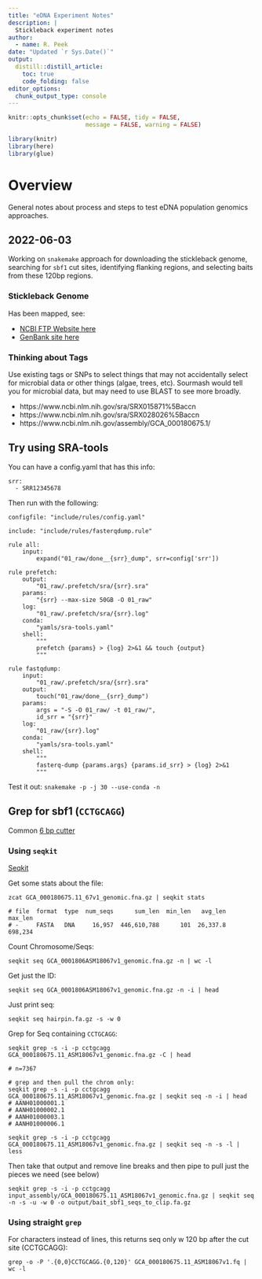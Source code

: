```yaml
---
title: "eDNA Experiment Notes"
description: |
  Stickleback experiment notes
author:
  - name: R. Peek 
date: "Updated `r Sys.Date()`"
output: 
  distill::distill_article:
    toc: true
    code_folding: false
editor_options: 
  chunk_output_type: console
---
```


```r
knitr::opts_chunk$set(echo = FALSE, tidy = FALSE,
                      message = FALSE, warning = FALSE)

library(knitr)
library(here)
library(glue)
```

# Overview

General notes about process and steps to test eDNA population genomics approaches.

## 2022-06-03

Working on `snakemake` approach for downloading the stickleback genome, searching for `sbf1` cut sites, identifying flanking regions, and selecting baits from these 120bp regions.

### Stickleback Genome

Has been mapped, see: 

 - [NCBI FTP Website here](https://ftp.ncbi.nlm.nih.gov/genomes/all/GCA/000/180/675/GCA_000180675.1_ASM18067v1/) 
 - [GenBank site here](https://www.ncbi.nlm.nih.gov/assembly/GCA_000180675.1/)


### Thinking about Tags

Use existing tags or SNPs to select things that may not accidentally select for microbial data or other things (algae, trees, etc). Sourmash would tell you for microbial data, but may need to use BLAST to see more broadly.

 - https://www.ncbi.nlm.nih.gov/sra/SRX015871%5Baccn
 - https://www.ncbi.nlm.nih.gov/sra/SRX028026%5Baccn
 - https://www.ncbi.nlm.nih.gov/assembly/GCA_000180675.1/
 
 
## Try using SRA-tools

You can have a config.yaml that has this info:
```
srr:
  - SRR12345678

```
Then run with the following:

```
configfile: "include/rules/config.yaml"
 
include: "include/rules/fasterqdump.rule"
 
rule all:
    input:
        expand("01_raw/done__{srr}_dump", srr=config['srr'])

rule prefetch:
    output:
        "01_raw/.prefetch/sra/{srr}.sra"
    params:
        "{srr} --max-size 50GB -O 01_raw"
    log:
        "01_raw/.prefetch/sra/{srr}.log"
    conda:
        "yamls/sra-tools.yaml"
    shell:
        """
        prefetch {params} > {log} 2>&1 && touch {output}
        """
 
rule fastqdump:
    input:
        "01_raw/.prefetch/sra/{srr}.sra"
    output:
        touch("01_raw/done__{srr}_dump")
    params:
        args = "-S -O 01_raw/ -t 01_raw/",
        id_srr = "{srr}"
    log:
        "01_raw/{srr}.log"
    conda:
        "yamls/sra-tools.yaml"
    shell:
        """
        fasterq-dump {params.args} {params.id_srr} > {log} 2>&1 
        """
```


Test it out: `snakemake -p -j 30 --use-conda -n`

## Grep for sbf1 (`CCTGCAGG`)

Common [6 bp cutter](https://en.wikipedia.org/wiki/List_of_restriction_enzyme_cutting_sites:_S)

### Using `seqkit`

[Seqkit](https://bioinf.shenwei.me/seqkit/download/)

Get some stats about the file:

```
zcat GCA_000180675.11_67v1_genomic.fna.gz | seqkit stats

# file  format  type  num_seqs      sum_len  min_len   avg_len  max_len
# -     FASTA   DNA     16,957  446,610,788      101  26,337.8  698,234
```
Count Chromosome/Seqs:

```
seqkit seq GCA_0001806ASM18067v1_genomic.fna.gz -n | wc -l
```

Get just the ID:

```
seqkit seq GCA_0001806ASM18067v1_genomic.fna.gz -n -i | head
```

Just print seq:

```
seqkit seq hairpin.fa.gz -s -w 0

```

Grep for Seq containing `CCTGCAGG`:

```
seqkit grep -s -i -p cctgcagg GCA_000180675.11_ASM18067v1_genomic.fna.gz -C | head

# n=7367

# grep and then pull the chrom only:
seqkit grep -s -i -p cctgcagg GCA_000180675.11_ASM18067v1_genomic.fna.gz | seqkit seq -n -i | head
# AANH01000001.1
# AANH01000002.1
# AANH01000003.1
# AANH01000006.1
```

```
seqkit grep -s -i -p cctgcagg GCA_000180675.11_ASM18067v1_genomic.fna.gz | seqkit seq -n -s -l | less
```

Then take that output and remove line breaks and then pipe to pull just the pieces we need (see below)

```
seqkit grep -s -i -p cctgcagg input_assembly/GCA_000180675.11_ASM18067v1_genomic.fna.gz | seqkit seq -n -s -u -w 0 -o output/bait_sbf1_seqs_to_clip.fa.gz
```




### Using straight `grep`

For characters instead of lines, this returns seq only w 120 bp after the cut site (CCTGCAGG):

```
grep -o -P '.{0,0}CCTGCAGG.{0,120}' GCA_000180675.11_ASM18067v1.fq | wc -l
```

